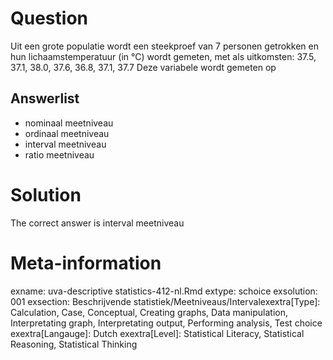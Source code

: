 Question
========

Uit een grote populatie wordt een steekproef van 7 personen getrokken en hun lichaamstemperatuur (in °C) wordt gemeten, met als uitkomsten: 37.5, 37.1, 38.0, 37.6, 36.8, 37.1, 37.7 Deze variabele wordt gemeten op 

Answerlist
----------
* nominaal meetniveau
* ordinaal meetniveau
* interval meetniveau
* ratio meetniveau

Solution
========

The correct answer is  interval meetniveau 

Meta-information
================
exname: uva-descriptive statistics-412-nl.Rmd 
extype: schoice 
exsolution: 001 
exsection: Beschrijvende statistiek/Meetniveaus/Intervalexextra[Type]: Calculation, Case, Conceptual, Creating graphs, Data manipulation, Interpretating graph, Interpretating output, Performing analysis, Test choice 
exextra[Langauge]: Dutch 
exextra[Level]: Statistical Literacy, Statistical Reasoning, Statistical Thinking 
